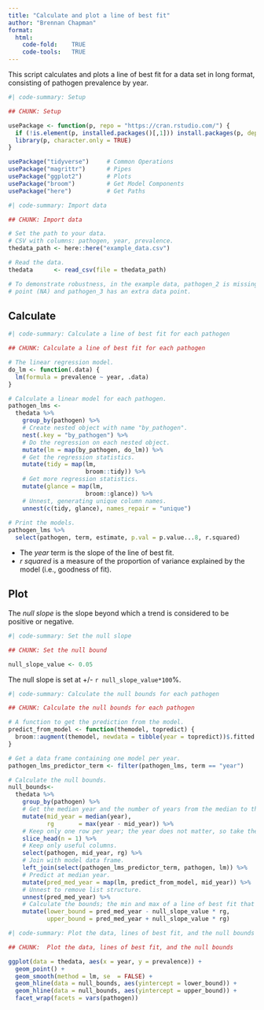 ```yaml
---
title: "Calculate and plot a line of best fit"
author: "Brennan Chapman"
format: 
  html:
    code-fold:    TRUE
    code-tools:   TRUE
---
```


This script calculates and plots a line of best fit for a data set in long format,
consisting of pathogen prevalence by year.

```r
#| code-summary: Setup

## CHUNK: Setup

usePackage <- function(p, repo = "https://cran.rstudio.com/") {
  if (!is.element(p, installed.packages()[,1])) install.packages(p, dep = TRUE, repos = repo)
  library(p, character.only = TRUE)
}

usePackage("tidyverse")     # Common Operations
usePackage("magrittr")      # Pipes
usePackage("ggplot2")       # Plots
usePackage("broom")         # Get Model Components
usePackage("here")          # Get Paths
```

```r
#| code-summary: Import data

## CHUNK: Import data

# Set the path to your data.
# CSV with columns: pathogen, year, prevalence.
thedata_path <- here::here("example_data.csv")

# Read the data.
thedata      <- read_csv(file = thedata_path)

# To demonstrate robustness, in the example data, pathogen_2 is missing a data 
# point (NA) and pathogen_3 has an extra data point.

```


## Calculate 

```r
#| code-summary: Calculate a line of best fit for each pathogen

## CHUNK: Calculate a line of best fit for each pathogen

# The linear regression model.
do_lm <- function(.data) {
  lm(formula = prevalence ~ year, .data)
}

# Calculate a linear model for each pathogen.
pathogen_lms <-
  thedata %>%
    group_by(pathogen) %>%
    # Create nested object with name "by_pathogen".
    nest(.key = "by_pathogen") %>% 
    # Do the regression on each nested object.
    mutate(lm = map(by_pathogen, do_lm)) %>%
    # Get the regression statistics.
    mutate(tidy = map(lm,
                      broom::tidy)) %>% 
    # Get more regression statistics.
    mutate(glance = map(lm,
                      broom::glance)) %>% 
    # Unnest, generating unique column names.
    unnest(c(tidy, glance), names_repair = "unique")
    
# Print the models.
pathogen_lms %>%
  select(pathogen, term, estimate, p.val = p.value...8, r.squared)

```

- The *year* term is the slope of the line of best fit. 
- *r squared* is a measure of the proportion of variance explained by the model 
  (i.e., goodness of fit).


## Plot

The *null slope* is the slope beyond which a trend is considered to be positive
or negative.

```r
#| code-summary: Set the null slope

## CHUNK: Set the null bound

null_slope_value <- 0.05

```


The null slope is set at +/- `r null_slope_value*100`%.

```r
#| code-summary: Calculate the null bounds for each pathogen

## CHUNK: Calculate the null bounds for each pathogen

# A function to get the prediction from the model.
predict_from_model <- function(themodel, topredict) {
  broom::augment(themodel, newdata = tibble(year = topredict))$.fitted
}

# Get a data frame containing one model per year.
pathogen_lms_predictor_term <- filter(pathogen_lms, term == "year")

# Calculate the null bounds.
null_bounds<- 
  thedata %>%
    group_by(pathogen) %>%
    # Get the median year and the number of years from the median to the range. 
    mutate(mid_year = median(year), 
           rg       = max(year - mid_year)) %>%
    # Keep only one row per year; the year does not matter, so take the first.
    slice_head(n = 1) %>%
    # Keep only useful columns.
    select(pathogen, mid_year, rg) %>%
    # Join with model data frame.
    left_join(select(pathogen_lms_predictor_term, pathogen, lm)) %>%
    # Predict at median year.
    mutate(pred_med_year = map(lm, predict_from_model, mid_year)) %>%
    # Unnest to remove list structure.
    unnest(pred_med_year) %>%
    # Calculate the bounds; the min and max of a line of best fit that is null.
    mutate(lower_bound = pred_med_year - null_slope_value * rg, 
           upper_bound = pred_med_year + null_slope_value * rg)

```

```r
#| code-summary: Plot the data, lines of best fit, and the null bounds

## CHUNK:  Plot the data, lines of best fit, and the null bounds

ggplot(data = thedata, aes(x = year, y = prevalence)) + 
  geom_point() +
  geom_smooth(method = lm, se  = FALSE) + 
  geom_hline(data = null_bounds, aes(yintercept = lower_bound)) + 
  geom_hline(data = null_bounds, aes(yintercept = upper_bound)) + 
  facet_wrap(facets = vars(pathogen))

```


